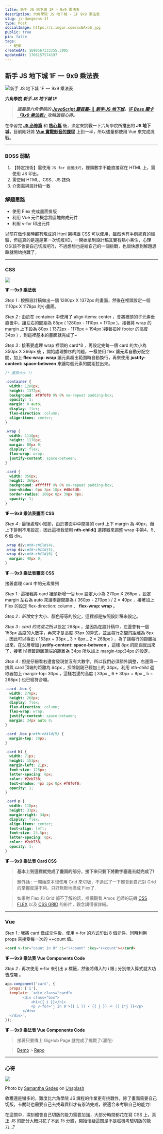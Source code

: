 ```yaml
---
title: 新手 JS 地下城 1F — 9x9 乘法表
description: 六角學院 JS 地下城 - 1F 9x9 乘法表
slug: js-dungeons-1f
type: Post
socialImage: https://i.imgur.com/xcEAxoS.jpg
public: true
pin: false
tags:
  - 紀錄
createdAt: 1690567333355.3005
updatedAt: 1706157574397
---
```


## 新手 JS 地下城 1F  —  9x9 乘法表

![新手 JS 地下城 1F  —  9x9 乘法表](https://i.imgur.com/xcEAxoS.jpg)

**六角學院 _新手 JS 地下城 1F_**

> **_這篇是六角學院的_** [**_JavaScript 題目篇-_** 🐲 **_新手 JS 地下城_**](https://courses.hexschool.com/courses/enrolled/674121)**_，_**[**_1F Boss 關卡「9x9 乘法表」_**](https://courses.hexschool.com/courses/javascript-js/lectures/12019663)**_攻略過程心得。_**

在學習完 [**JS 必修篇**](https://courses.hexschool.com/courses/enrolled/1463822) 和 [**核心篇**](https://courses.hexschool.com/courses/enrolled/670037) 後，決定來挑戰一下六角學院所推出的 **JS 地下城**，目前剛好將 [**Vue 實戰影音的課程**](https://courses.hexschool.com/courses/enrolled/1326387) 上到一半，所以儘量都使用 Vue 來完成挑戰。

---

### BOSS 弱點

1.  【特定技術】需使用 `JS for 迴圈技巧`，裡頭數字不能直接寫在 HTML 上，需使用 JS 印出。
2.  需使用 HTML、CSS、JS 技術
3.  介面需與設計稿一致

### 解題思路

- 使用 Flex 完成畫面排版
- 利用 Vue 元件概念將區塊做成元件
- 利用 v-for 印出元件

以前在做作業時都有現成的 Html 架構跟 CSS 可以使用，雖然也有手刻網頁的經驗，但這真的是還是第一次切版XD，一開始拿到設計稿其實有點小呆住，心理OS(該不會要自己切版吧?)，不過想想也是給自己的一個挑戰，也很快想到解題思路就開始挑戰了。

---

### CSS

![](https://cdn-images-1.medium.com/max/800/1*CksRXYLjGxK3wZzECb1V2g.jpeg)

**1F — 9x9 乘法表**

_Step 1_ : 按照設計稿做出一個 1280px X 1372px 的畫面，然後在裡頭設定一個1110px X 1178px 的小畫面。

_Step 2_ : 由於在 container 中使用了 align-items: center ，會將裡頭的子元素垂直置中，讓左右的間距為 85px ( 1280px - 1110px = 170px )，接著將 wrap 的 margin 上下設為 80px ( 1372px - 1178px = 194px )接著扣掉 footer 的高度 34px ) ，到這裡基本的畫面就完成了~

_Step 3_ : 接著要處理 wrap 裡頭的 card\*8 ，再設定完每一個 card 的大小為 350px X 366px 後 ，開始處理排序的問題，一樣使用 flex 讓元素自動分配空間，加上 **flex-wrap: wrap** 讓元素超出範圍時自動換行，再來使用 **justify-content: space-between** 來讓每個元素的間距拉出來。

```css
/* 畫面大小 */

.container {
  width: 1280px;
  height: 1372px;
  background: #f0f0f0 0% 0% no-repeat padding-box;
  opacity: 1;
  margin: 0 auto;
  display: flex;
  flex-direction: column;
  align-items: center;
}

.wrap {
  width: 1110px;
  height: 1178px;
  margin: 80px 0;
  display: flex;
  flex-wrap: wrap;
  justify-content: space-between;
}

.card {
  width: 350px;
  height: 366px;
  background: #ffffff 0% 0% no-repeat padding-box;
  box-shadow: 0px 3px 10px #d8d8d8;
  border-radius: 100px 0px 30px 0px;
  opacity: 1;
}
```

**1F — 9x9 乘法表畫面 CSS**

_Step 4 :_ 最後處理小細節，由於畫面中中間排的 card 上下 margin 為 40px，而上下排則不用設定，因此這裡我使用 **nth-child()** 選擇器來調整 wrap 中第4、5、6 個 div。

```css
.wrap div:nth-child(4),
.wrap div:nth-child(5),
.wrap div:nth-child(6) {
  margin: 40px 0;
}
```

**1F — 9x9 乘法表畫面 CSS**

接著處理 card 中的元素排列

_Step 1 :_ 這裡我將 card 裡頭新增一個 box 設定大小為 270px X 268px ，設定 margin 左右為 auto 來讓兩邊間距為 ( 360px - 270px ) / 2 = 40px ，接著加上 Flex 的設定 flex-direction: column 、 **flex-wrap: wrap** 。

*Step 2 : 新增*文字大小、顏色等等的設定，這裡都是按照設計稿來設定。

*Step 3 : card 的高度之*所以設定 268px ，是因為在設計稿中，左邊會有一個 153px 高度的大數字，再來才是高度 33px 的算式，並且每行之間的距離為 8px ，因此可以得出 ( 153px + 33px _ 3 + 8px _ 2 = 268px ) ，為了讓每行的距離拉出來，在父層增加 **justify-content: space-between** ，這樣 8px 的間距就出來了，接著 h1標籤距離頂端的距離為 34px 所以加上 margin-top:34px 的設定。

_Step 4 :_ 但是仔細看右邊會發現並沒有大數字，所以我們必須額外調整，右邊第一排與 card 頂端的距離為 64px ，扣除剛剛已經加上的 34px，利用 nth-child 選取器加上 margin-top: 30px ，這樣右邊的高度 ( 33px _ 6 + 30px + 8px _ 5 = 268px ) 也已經符合囉。

```css
.card .box {
  width: 270px;
  height: 268px;
  display: flex;
  flex-direction: column;
  flex-wrap: wrap;
  justify-content: space-between;
  margin: 34px auto 0;
}

.card .box p:nth-child(5) {
  margin-top: 30px;
}

.card h1 {
  width: 71px;
  height: 153px;
  margin-left: 21px;
  font-size: 128px;
  letter-spacing: 0px;
  color: #2eb738;
  text-shadow: 4px 3px 0px #f0f0f0;
  opacity: 1;
}

.card p {
  width: 118px;
  height: 33px;
  margin-right: 34px;
  display: flex;
  align-items: center;
  text-align: left;
  font-size: 23.5px;
  letter-spacing: 0px;
  color: #2eb738;
  opacity: 1;
}
```

**1F — 9x9 乘法表 Card CSS**

> **基本上到這裡就完成了畫面的部分，接下來只剩下將數字塞進去就完成了!**

> 題外話 : 一開始原本想使用 Grid 來切版，不過試了一下體會到自己對 Grid 的掌握度還不夠，只好默默地換成 Flex了.

> 如果對 Flex 和 Grid 都不了解的話，推薦觀看 Amos 老師的玩轉 [CSS FLEX](https://www.youtube.com/watch?v=_nCBQ6AIzDU) 以及 [CSS GRID](https://www.youtube.com/watch?v=fYcz3FUqv7M&t=3785s) 的影片，觀念講得很詳細。

---

### Vue

_Step 1 :_ 我將 card 做成元件後，使用 v-for 的方式印出 8 個元件，同時利用props 來接受每一次的 ++count 值。

```html
<card v-for="count in 8" :i="++count" :key="++count"></card>
```

**1F — 9x9 乘法表 Vue Components Code**

_Step 2 :_ 再次使用 v-for 來引出 p 標籤，然後將傳入的 i 跟 j 分別帶入算式就大功告成囉 。

```js
app.component('card', {
  props: ['i'],
  template: `<div class="card">
		<div class="box">
			<h1>{{ i }}</h1>
			<p v-for='j in 9'>{{ i }} × {{ j }} ＝ {{ i*j }}</p>
		</div>
  </div>`,
});
```

**1F — 9x9 乘法表 Vue Components Code**

> 接著只要傳上 GigHub Page 就完成了挑戰了(灑花)

> [Demo](https://cofcat456.github.io/JS-Dungeons/1F/) > [Repo](https://github.com/CofCat456/JS-Dungeons/tree/gh-pages/1F)

---

### 心得

![](https://cdn-images-1.medium.com/max/800/1*vlAJjyAs0X6wjnkWYCjM2w.jpeg)

Photo by [Samantha Gades](https://unsplash.com/@srosinger3997?utm_source=medium&utm_medium=referral) on [Unsplash](https://unsplash.com/?utm_source=medium&utm_medium=referral)

收穫還是蠻多的，難度比六角學院 JS 課程的作業更有挑戰性，除了畫面需要自己切版，卡關時也需要自己去找尋資料才有辦法完成，很適合來考驗自己的能力!

在這關中，深刻體會自己切版的能力需要加強，大部分時間都花在寫 CSS 上，真正 JS 的部分大概只花了不到 15 分鐘，開始懷疑這關是不是趁機考驗切版的能力...?
